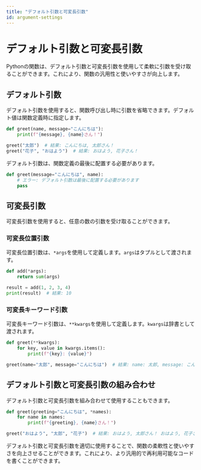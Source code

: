 ```yaml
---
title: "デフォルト引数と可変長引数"
id: argument-settings
---
```


# デフォルト引数と可変長引数

Pythonの関数は、デフォルト引数と可変長引数を使用して柔軟に引数を受け取ることができます。これにより、関数の汎用性と使いやすさが向上します。

## デフォルト引数

デフォルト引数を使用すると、関数呼び出し時に引数を省略できます。デフォルト値は関数定義時に指定します。
```python
def greet(name, message="こんにちは"):
    print(f"{message}, {name}さん！")

greet("太郎")  # 結果: こんにちは, 太郎さん！
greet("花子", "おはよう")  # 結果: おはよう, 花子さん！
```

デフォルト引数は、関数定義の最後に配置する必要があります。
```python
def greet(message="こんにちは", name):
    # エラー: デフォルト引数は最後に配置する必要があります
    pass
```

## 可変長引数

可変長引数を使用すると、任意の数の引数を受け取ることができます。

### 可変長位置引数

可変長位置引数は、`*args`を使用して定義します。`args`はタプルとして渡されます。
```python
def add(*args):
    return sum(args)

result = add(1, 2, 3, 4)
print(result)  # 結果: 10
```

### 可変長キーワード引数

可変長キーワード引数は、`**kwargs`を使用して定義します。`kwargs`は辞書として渡されます。
```python
def greet(**kwargs):
    for key, value in kwargs.items():
        print(f"{key}: {value}")

greet(name="太郎", message="こんにちは")  # 結果: name: 太郎, message: こんにちは
```

## デフォルト引数と可変長引数の組み合わせ

デフォルト引数と可変長引数を組み合わせて使用することもできます。
```python
def greet(greeting="こんにちは", *names):
    for name in names:
        print(f"{greeting}, {name}さん！")

greet("おはよう", "太郎", "花子")  # 結果: おはよう, 太郎さん！ おはよう, 花子さん！
```

デフォルト引数と可変長引数を適切に使用することで、関数の柔軟性と使いやすさを向上させることができます。これにより、より汎用的で再利用可能なコードを書くことができます。